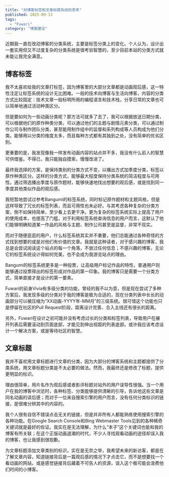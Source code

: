 ```yaml
---
title: "对博客标签和文章标题系统的思考"
published: 2025-09-13
tags: 
  - "Fuwari"
category: "博客建设"
---
```

近期我一直在改动博客的分类系统，主要是标签分类上的变化。个人认为，设计出一套实用但又不过度复杂的分类系统是很考验智慧的，至少目前本站的分类方式就未能让我完全满意。

## 博客标签
我不太喜欢给我的文章打标签，因为博客里的大部分文章都是动画观后感，这一特性注定让标签系统的设计无比困难。一般的技术向博客与生活向博客，内容的分类方式比较固定：技术文章一般标明所用的编程语言和技术栈，分享日常的文章也可以简单地通过活动种类区分。

但是要如何为一些动画分类呢？那方法可就多了去了，我可以根据放送日期分类，可以根据他们的原作种类分类，可以通过他们的主题与剧情元素分类，可以通过制作公司与制作团队分类，甚至能用制作组中的监督和系列构成等人员构成为他们分类。能够用以分类的维度太多，而且每种方式都有其独到之处，没有简单的优劣区别。

更重要的是，我发现像我一样发布动画内容的站点并不多，我没有什么前人的智慧可供借鉴。不得已，我只能独自摸索，慢慢改进了。

最终我选择的方案，是保持类别的分类方式不变，以播出方式加季度分类，标签以原作种类区分。这样的分类方式，能够最大程度保持分类系统的简洁程度与可用性。通过筛选播出季度与原作题材，能够快速地找出想要的观后感，或是找到同一季度其他类似作品的观后感。

我短暂地尝试过参考Bangumi的标签系统，同时标记原作题材和主题风格，但是这样导致了冗长的标签列表，而且可用性也未必好。与其考虑各种复杂的分类方案，倒不如保持简单，至少看上去更干净。更为复杂的标签系统实际上提高了用户的使用成本，也提高了门槛，对于利用标签系统查询信息的用户而言，这默认了他们能够明确知道某一作品的风格与主题、制作公司甚至是监督，非常不现实。

而对于随便逛逛的用户，什么标签系统其实并不重要，他们总能通过各种奇怪的方式找到想要的或是对他们有价值的文章。我就是这种读者，对于感兴趣的博客，我总是会尝试阅读这个站点的每一个角落，不放过任何信息；不感兴趣的博客，无论它的标签系统设计得如何完美，也不会成为我游览站点的理由。

Bangumi的标签系统更多是一种投票，让高级用户标记作品的特性，普通用户则能够通过投票得出的标签形成对作品的第一印象。我的博客只是需要一个分类方式，简单直接才是设计的第一要素。

Fuwari的前身Vivia有多级分类的功能，曾经的我不以为意，但是现在尝试了多种方案后，我发现多级的分类对于我的博客是极为合适的，现在分类列表中长长的动画部分可以被压缩为“XX动画-YYYY年-MM月”的三级系统。很可惜这个功能也只是停留在社区的Pull Request阶段，距离设计完善、合入主线还有很长的距离。

另外，Fuwari在设计之初可能并没有考虑过长的分类和标签列表，导致用户在展开列表后需要滚动到页面底部，才能见到伸出视距的列表底部。或许我应该考虑设计一个解决方案，或是等待社区的智慧。

## 文章标题
我并不喜欢用文章标题进行文章的分类，因为大部分的博客系统和主题都提供了分类系统，用文章标题分类是不太必要的做法。然而，我最终还是修改了标题，提供更明显的标识。

理由很简单，用片名作为观后感或者影评标题对站外的用户误导性很强。当一个用户在我的博客中浏览时，各种标签、分类能够提供清晰的引导，告诉他这些文章是同名动画的读后感；而对于一位来自搜索引擎的用户而言，没有任何分类标识的链接，是很难分辨其中的内容的。

我个人很有自信不错误点击无关的链接，但是并非所有人都能熟练使用搜索引擎的各种功能。在Google Search Console和Bing Webmaster Tools见到的各种稀奇关键词就是最好的佐证。我实在是无法理解，为什么“本子”这个关键词也能和我的博客有所关联；在这个正版动画退潮的时代，不少人寻找观看动画的途径却误入我的博客，也让我感到很抱歉。

为文章标题添加文章类别的标识，实在是无奈之举，我希望未来的新访客，都是在了解文章内容，知道链接背后是一篇观后感的情况下才点击它，而不是想要找一个看动画的网站，或是感觉链接背后藏着不可告人的资源，误入这个极可能会浪费他们时间的小博客。